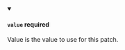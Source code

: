 
<details className="config-field" data-expandable="false" open>
<summary>

#### `value` <span class="config-field-required" data-required="false">required</span> <span class="config-field-type"></span> <span class="config-field-default"></span> <span class="config-field-enum"></span>

Value is the value to use for this patch.

</summary>



</details>
